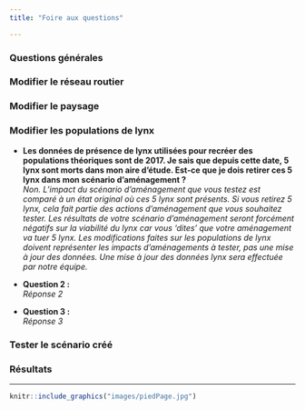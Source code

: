 ```yaml
---
title: "Foire aux questions"

---
```


### Questions générales

### Modifier le réseau routier

### Modifier le paysage

### Modifier les populations de lynx

* **Les données de présence de lynx utilisées pour recréer des populations théoriques sont de 2017. Je sais que depuis cette date, 5 lynx sont morts dans mon aire d'étude. Est-ce que je dois retirer ces 5 lynx dans mon scénario d'aménagement ?**  
*Non. L'impact du scénario d'aménagement que vous testez est comparé à un état original où ces 5 lynx sont présents. Si vous retirez 5 lynx, cela fait partie des actions d'aménagement que vous souhaitez tester. Les résultats de votre scénario d'aménagement seront forcément négatifs sur la viabilité du lynx car vous 'dites' que votre aménagement va tuer 5 lynx. Les modifications faites sur les populations de lynx doivent représenter les impacts d'aménagements à tester, pas une mise à jour des données. Une mise à jour des données lynx sera effectuée par notre équipe.*

* **Question 2 :**  
*Réponse 2*

* **Question 3 :**  
*Réponse 3*
  
### Tester le scénario créé

### Résultats


----------
```r
knitr::include_graphics("images/piedPage.jpg")
```
